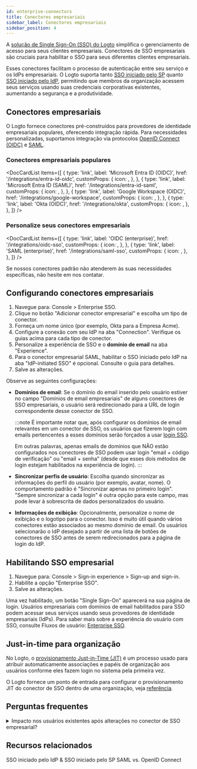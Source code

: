 ```yaml
---
id: enterprise-connectors
title: Conectores empresariais
sidebar_label: Conectores empresariais
sidebar_position: 4
---
```



A [solução de Single Sign-On (SSO) do Logto](/end-user-flows/enterprise-sso) simplifica o gerenciamento de acesso para seus clientes empresariais. Conectores de SSO empresariais são cruciais para habilitar o SSO para seus diferentes clientes empresariais.

Esses conectores facilitam o processo de autenticação entre seu serviço e os IdPs empresariais. O Logto suporta tanto [SSO iniciado pelo SP](/end-user-flows/enterprise-sso/sp-initiated-sso) quanto [SSO iniciado pelo IdP](/end-user-flows/enterprise-sso/idp-initiated-sso), permitindo que membros da organização acessem seus serviços usando suas credenciais corporativas existentes, aumentando a segurança e a produtividade.

## Conectores empresariais

O Logto fornece conectores pré-construídos para provedores de identidade empresariais populares, oferecendo integração rápida. Para necessidades personalizadas, suportamos integração via protocolos [OpenID Connect (OIDC)](https://auth.wiki/openid-connect) e [SAML](https://auth.wiki/saml).

### Conectores empresariais populares

<DocCardList
  items={[
    {
      type: 'link',
      label: 'Microsoft Entra ID (OIDC)',
      href: '/integrations/entra-id-oidc',
      customProps: {
        icon: <MicrosoftEntraId />,
      },
    },
    {
      type: 'link',
      label: 'Microsoft Entra ID (SAML)',
      href: '/integrations/entra-id-saml',
      customProps: {
        icon: <MicrosoftEntraId />,
      },
    },
    {
      type: 'link',
      label: 'Google Workspace (OIDC)',
      href: '/integrations/google-workspace',
      customProps: {
        icon: <GoogleWorkspace />,
      },
    },
    {
      type: 'link',
      label: 'Okta (OIDC)',
      href: '/integrations/okta',
      customProps: {
        icon: <Okta />,
      },
    },
  ]}
/>

### Personalize seus conectores empresariais

<DocCardList
  items={[
    {
      type: 'link',
      label: 'OIDC (enterprise)',
      href: '/integrations/oidc-sso',
      customProps: {
        icon: <Oidc />,
      },
    },
    {
      type: 'link',
      label: 'SAML (enterprise)',
      href: '/integrations/saml-sso',
      customProps: {
        icon: <Saml />,
      },
    },
  ]}
/>

Se nossos conectores padrão não atenderem às suas necessidades específicas, não hesite em nos contatar.

## Configurando conectores empresariais

1. Navegue para: <CloudLink to="/enterprise-sso">Console > Enterprise SSO</CloudLink>.
2. Clique no botão "Adicionar conector empresarial" e escolha um tipo de conector.
3. Forneça um nome único (por exemplo, Okta para a Empresa Acme).
4. Configure a conexão com seu IdP na aba "Connection". Verifique os guias acima para cada tipo de conector.
5. Personalize a experiência de SSO e o **domínio de email** na aba "Experience".
6. Para o conector empresarial SAML, habilitar o SSO iniciado pelo IdP na aba "IdP-initiated SSO" é opcional. Consulte o guia para detalhes.
7. Salve as alterações.

Observe as seguintes configurações:

- **Domínios de email**: Se o domínio do email inserido pelo usuário estiver no campo "Domínios de email empresariais" de alguns conectores de SSO empresariais, o usuário será redirecionado para a URL de login correspondente desse conector de SSO.

  :::note
  É importante notar que, após configurar os domínios de email relevantes em um conector de SSO, os usuários que fizerem login com emails pertencentes a esses domínios serão forçados a usar [login SSO](/end-user-flows/enterprise-sso).

  Em outras palavras, apenas emails de domínios que NÃO estão configurados nos conectores de SSO podem usar login "email + código de verificação" ou "email + senha" (desde que esses dois métodos de login estejam habilitados na experiência de login).
  :::

- **Sincronizar perfis de usuário**: Escolha quando sincronizar as informações do perfil do usuário (por exemplo, avatar, nome). O comportamento padrão é "Sincronizar apenas no primeiro login". "Sempre sincronizar a cada login" é outra opção para este campo, mas pode levar à sobrescrita de dados personalizados do usuário.
- **Informações de exibição**: Opcionalmente, personalize o nome de exibição e o logotipo para o conector. Isso é muito útil quando vários conectores estão associados ao mesmo domínio de email. Os usuários selecionarão o IdP desejado a partir de uma lista de botões de conectores de SSO antes de serem redirecionados para a página de login do IdP.

## Habilitando SSO empresarial

1. Navegue para: <CloudLink to="/sign-in-experience/sign-up-and-sign-in">Console > Sign-in experience > Sign-up and sign-in</CloudLink>.
2. Habilite a opção "Enterprise SSO".
3. Salve as alterações.

Uma vez habilitado, um botão "Single Sign-On" aparecerá na sua página de login. Usuários empresariais com domínios de email habilitados para SSO podem acessar seus serviços usando seus provedores de identidade empresariais (IdPs). Para saber mais sobre a experiência do usuário com SSO, consulte Fluxos de usuário: [Enterprise SSO](/end-user-flows/enterprise-sso).

## Just-in-time para organização

No Logto, o [provisionamento Just-in-Time (JIT)](https://auth.wiki/jit-provisioning) é um processo usado para atribuir automaticamente associações e papéis de organização aos usuários conforme eles fazem login no sistema pela primeira vez.

O Logto fornece um ponto de entrada para configurar o provisionamento JIT do conector de SSO dentro de uma organização, veja [referência](/organizations/just-in-time-provisioning).

## Perguntas frequentes

<details>
<summary>Impacto nos usuários existentes após alterações no conector de SSO empresarial?</summary>

- Adicionando SSO: As identidades de SSO serão vinculadas a contas existentes se o email corresponder.
- Removendo SSO: Remove identidades de SSO vinculadas à conta, mas mantém as contas de usuário e solicita aos usuários que configurem métodos de verificação alternativos.

</details>

## Recursos relacionados

<Url href="https://blog.logto.io/idp-vs-sp-initiated-sso">
  SSO iniciado pelo IdP & SSO iniciado pelo SP
</Url>
<Url href="https://blog.logto.io/differences-between-saml-and-oidc">SAML vs. OpenID Connect</Url>

